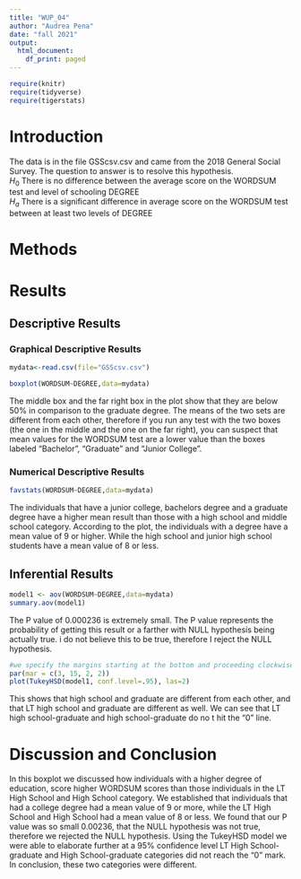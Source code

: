 ```yaml
---
title: "WUP_04"
author: "Audrea Pena"
date: "fall 2021"
output:
  html_document:
    df_print: paged
---
```


```r
require(knitr)
require(tidyverse)
require(tigerstats)

```

# Introduction

<!--In this section you explain what you are trying to show.  Where did the data come from?  What is the research or other question you are trying to answer?!-->

The data is in the file GSScsv.csv and came from the 2018 General Social Survey.  The question to answer is to resolve this hypothesis.  
$H_0$ There is no difference between the average score on the WORDSUM test and level of schooling DEGREE  
$H_a$ There is a significant difference in average score on the WORDSUM test between at least two levels of DEGREE  

# Methods

<!--Decide on your methods:  use "variable analysis" or other appropriate descriptors.  Make sure to choose at least one graphical method and at least one numerical method.!-->

# Results

<!--Divide this section into two sub-sections:  One for your descriptive  results and one for your inferential results.!-->

## Descriptive Results

### Graphical Descriptive Results

<!--Graphical results here.  Make sure to show your code.  Provide appropriate labels for axes, giving units if possible, and provide a good title for the graph, too.  Use the graphical results to describe the patterns if any that exist in the data as focused toward the research question!-->
```r
mydata<-read.csv(file="GSScsv.csv")
```
```r
boxplot(WORDSUM~DEGREE,data=mydata)
```  

The middle box and the far right box in the plot show that they are below 50% in comparison to the graduate degree. The means of the two sets are different from each other, therefore if you run any test with the two boxes (the one in the middle and the one on the far right), you can suspect that mean values for the WORDSUM test are a lower value than the boxes labeled "Bachelor", "Graduate" and "Junior College".  

### Numerical Descriptive Results

<!--Numerical results go here. Use the numerical results to describe the patterns if any that exist in the data as focused toward the research question!-->


```r
favstats(WORDSUM~DEGREE,data=mydata)
```
  The individuals that have a junior college, bachelors degree and a graduate degree have a higher mean result than those with a high school and middle school category.  According to the plot, the individuals with a degree have a mean value of 9 or higher. While the high school and junior high school students have a mean value of 8 or less.
  
## Inferential Results

<!--State hypothesis clearly.  Make sure your discussion of the inferential test covers all the aspects that the test output produces, such as test statistic, p-value etc.  Make a decision about the null hypothesis, explain the assumptions on which the selected test/procedure was based, and why the chosen procedure satisfys the assumptions and is appropriate to answer the research question!-->

```r
model1 <- aov(WORDSUM~DEGREE,data=mydata)
summary.aov(model1)
```  

  The P value of 0.000236 is extremely small. The P value represents the probability of getting this result or a farther with NULL hypothesis being actually true. i do not believe this to be true, therefore I reject the NULL hypothesis.
  
```r
#we specify the margins starting at the bottom and proceeding clockwise - thus 8.7 is the left side margin to hold the names of the factors
par(mar = c(3, 15, 2, 2))
plot(TukeyHSD(model1, conf.level=.95), las=2)
```

  This shows that high school and graduate are different from each other, and that LT high school and graduate are different as well. We can see that LT high school-graduate and high school-graduate do no t hit the "0" line.
  
# Discussion and Conclusion

<!--Discussion and conclusion here.  If you found a relationship be sure to consider whether the relationship occurs because one of the variavbles causes the other, or whether they perhasps are related for some other reason.  Watch the chapter 6 videos from the GeorgeTown videos collection.!-->

  In this boxplot we discussed how individuals with a higher degree of education, score  higher WORDSUM scores than those individuals in the LT High School and High School category. We established that individuals that had a college degree had a mean value of 9 or more, while the LT High School and High School had a mean value of 8 or less. We found that our P value was so small 0.00236, that the NULL hypothesis was not true, therefore we rejected the NULL hypothesis. Using the TukeyHSD model we were able to elaborate further at a 95% confidence level LT High School-graduate and High School-graduate categories did not reach the "0" mark. In conclusion, these two categories were different. 